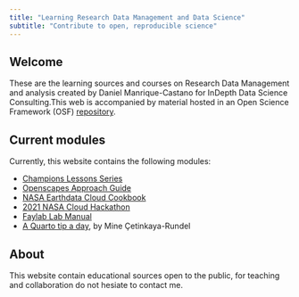 ```yaml
---
title: "Learning Research Data Management and Data Science"
subtitle: "Contribute to open, reproducible science"
---
```


## Welcome {#welcome}

These are the learning sources and courses on Research Data Management and analysis created by Daniel Manrique-Castano for InDepth Data Science Consulting.This web is accompanied by material hosted in an Open Science Framework (OSF) [repository](https://osf.io/cngt3/).

## Current modules

Currently, this website contains the following modules:

-   [Champions Lessons Series](https://openscapes.github.io/series)
-   [Openscapes Approach Guide](https://openscapes.github.io/approach-guide/)
-   [NASA Earthdata Cloud Cookbook](https://nasa-openscapes.github.io/earthdata-cloud-cookbook/)
-   [2021 NASA Cloud Hackathon](https://nasa-openscapes.github.io/2021-Cloud-Hackathon/)
-   [Faylab Lab Manual](https://thefaylab.github.io/lab-manual/)
-   [A Quarto tip a day](https://mine-cetinkaya-rundel.github.io/quarto-tip-a-day/), by Mine Çetinkaya-Rundel

## About

This website contain educational sources open to the public, for teaching and collaboration do not hesiate to contact me.
